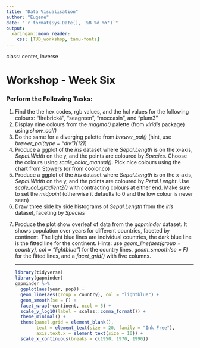 ```yaml
---
title: "Data Visualisation"
author: "Eugene"
date: "`r format(Sys.Date(), '%B %d %Y')`"
output:
  xaringan::moon_reader:
    css: [TUD_workshop, tamu-fonts]
---
```


class: center, inverse

# Workshop - Week Six

### Perform the Following Tasks:

<ol>
<li> Find the the hex codes, rgb values, and the hcl values for the following colours: "firebrick4", "seagreen", "moccasin", and "plum3" 
<li> Display nine colours from the *magma()* palette (from _viridis_ package) using *show_col()*
<li> Do the same for a diverging palette from *brewer_pal()* [hint, use _brewer_pal(type = "div")(12)_]
<li> Produce a ggplot of the _iris_ dataset where _Sepal.Length_ is on the x-axis, _Sepal.Width_ on the y, and the points are coloured by _Species_. Choose the colours using _scale_color_manual()_. Pick nice colours using the chart from [Stowers](https://www.uv.es/conesa/CursoR/material/UsingColorInR.pdf) (or from coolor.co)
<li> Produce a ggplot of the _iris_ dataset where _Sepal.Length_ is on the x-axis, _Sepal.Width_ on the y, and the points are coloured by _Petal.Lenght_. Use _scale_col_gradient2()_ with contracting colours at either end. Make sure to set the _midpoint_ (otherwise it defaults to 0 and the low colour is never seen)
<li> Draw three side by side histograms of _Sepal.Length_ from the _iris_ dataset, faceting by _Species_
<li> Produce the plot show overleaf of data from the _gapminder_ dataset. It shows population over years for different countries, faceted by continent. The light blue lines are individual countries, the dark blue line is the fitted line for the continent. Hints: use _geom_line(aes(group = country), col = "lightblue")_ for the country lines, _geom_smooth(se = F)_ for the fitted lines, and a _facet_grid()_ with five columns.

---

```r
library(tidyverse)
library(gapminder)
gapminder %>% 
  ggplot(aes(year, pop)) + 
  geom_line(aes(group = country), col = "lightblue") + 
  geom_smooth(se = F) + 
  facet_wrap(~continent, ncol = 5) + 
  scale_y_log10(label = scales::comma_format()) + 
  theme_minimal() +
  theme(panel.grid = element_blank(),
        text = element_text(size = 20, family = "Ink Free"),
        axis.text.x = element_text(size = 10)) + 
  scale_x_continuous(breaks = c(1950, 1970, 1990))
```

